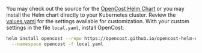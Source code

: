 You may check out the source for the [OpenCost Helm Chart](https://github.com/opencost/opencost-helm-chart/) or you may install the Helm chart directly to your Kubernetes cluster. Review the [values.yaml](https://github.com/opencost/opencost-helm-chart/blob/main/charts/opencost/values.yaml) for the settings available for customization. With your custom settings in the file `local.yaml`, install OpenCost:

```sh
helm install opencost --repo https://opencost.github.io/opencost-helm-chart opencost \
  --namespace opencost -f local.yaml
```
